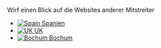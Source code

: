:::::{.iihrn-section #international-section}
::::{.column-body}

[Wirf einen Blick auf die Websites anderer Mitstreiter]{.strong .small}

:::{.flags}
- [![Spain](/assets/flags/es.svg) Spanien](https://hoyextremo.com/)
- [![UK](/assets/flags/gb.svg) UK](https://istheukhotrightnow.com/)
- [![Bochum](/assets/flags/bochum.svg) Bochum](https://scp.geographie.rub.de/isithot/lmss)
:::

::::
:::::
